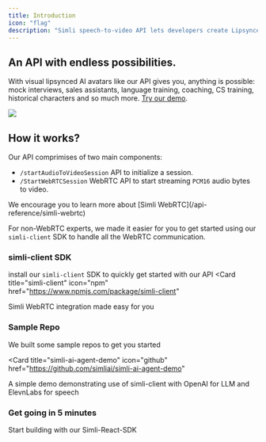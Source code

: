 ```yaml
---
title: Introduction
icon: "flag"
description: "Simli speech-to-video API lets developers create Lipsynced AI avatars. Ready to make your first one? Your journey begins here."
---
```


## An API with endless possibilities.

With visual lipsynced AI avatars like our API gives you, anything is possible: mock interviews, sales assistants, language training, coaching, CS training, historical characters and so much more. [Try our demo](https://www.simli.com/demo).

<Frame>
  <img src="/Background_avatars.gif" ></img>
</Frame>

## How it works?
Our API comprimises of two main components:
- `/startAudioToVideoSession` API to initialize a session.
- `/StartWebRTCSession` WebRTC API to start streaming `PCM16` audio bytes to video. 

<Info>
We encourage you to learn more about [Simli WebRTC](/api-reference/simli-webrtc)
</Info>

For non-WebRTC experts, we made it easier for you to get started using our `simli-client` SDK to handle all the WebRTC communication.

### simli-client SDK
install our `simli-client` SDK to quickly get started with our API
<Card
  title="simli-client"
  icon="npm"
  href="https://www.npmjs.com/package/simli-client"
>
  Simli WebRTC integration made easy for you
</Card>

### Sample Repo

We built some sample repos to get you started

<Card
  title="simli-ai-agent-demo"
  icon="github"
  href="https://github.com/simliai/simli-ai-agent-demo"
>
  A simple demo demonstrating use of simli-client with OpenAI for LLM and ElevnLabs for speech
</Card>

### Get going in 5 minutes
<Card title="Get Started" icon="bolt" href="/get-started">
  Start building with our Simli-React-SDK
</Card>


